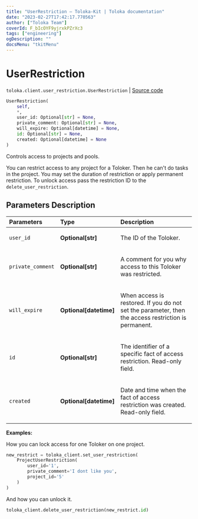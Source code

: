```yaml
---
title: "UserRestriction — Toloka-Kit | Toloka documentation"
date: "2023-02-27T17:42:17.770563"
author: ["Toloka Team"]
coverId: F_bIcOYF9yjrxkPZrXc3
tags: ["engineering"]
ogDescription: ""
docsMenu: "tkitMenu"
---
```


# UserRestriction
`toloka.client.user_restriction.UserRestriction` | [Source code](https://github.com/Toloka/toloka-kit/blob/v1.1.4/src/client/user_restriction.py#L25)

```python
UserRestriction(
    self,
    *,
    user_id: Optional[str] = None,
    private_comment: Optional[str] = None,
    will_expire: Optional[datetime] = None,
    id: Optional[str] = None,
    created: Optional[datetime] = None
)
```

Controls access to projects and pools.

You can restrict access to any project for a Toloker. Then he can't do tasks in the project. You may set the duration of restriction or apply permanent restriction.
To unlock access pass the restriction ID to the `delete_user_restriction`.

## Parameters Description

| Parameters | Type | Description |
| :----------| :----| :-----------|
`user_id`|**Optional\[str\]**|<p>The ID of the Toloker.</p>
`private_comment`|**Optional\[str\]**|<p>A comment for you why access to this Toloker was restricted.</p>
`will_expire`|**Optional\[datetime\]**|<p>When access is restored. If you do not set the parameter, then the access restriction is permanent.</p>
`id`|**Optional\[str\]**|<p>The identifier of a specific fact of access restriction. Read-only field.</p>
`created`|**Optional\[datetime\]**|<p>Date and time when the fact of access restriction was created. Read-only field.</p>

**Examples:**

How you can lock access for one Toloker on one project.

```python
new_restrict = toloka_client.set_user_restriction(
    ProjectUserRestriction(
        user_id='1',
        private_comment='I dont like you',
        project_id='5'
    )
)
```

And how you can unlock it.

```python
toloka_client.delete_user_restriction(new_restrict.id)
```